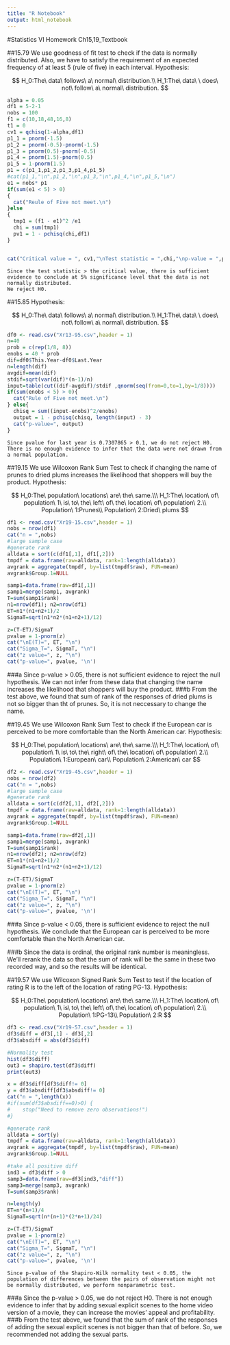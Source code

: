 ```yaml
---
title: "R Notebook"
output: html_notebook
---
```

#Statistics VI Homework Ch15,19_Textbook

##15.79
    We use goodness of fit test to check if the data is normally distributed.
    Also, we have to satisfy the requirement of an expected frequency of at least 5 (rule of five) in each interval.
    Hypothesis:
    
$$
H_0:The\ data\ follows\ a\ normal\ distribution.\\
H_1:The\ data\ \ does\ not\ follow\ a\ normal\ distribution.
$$

```r
alpha = 0.05
df1 = 5-2-1
nobs = 100
f1 = c(10,18,48,16,8)
t1 = 0
cv1 = qchisq(1-alpha,df1)
p1_1 = pnorm(-1.5)
p1_2 = pnorm(-0.5)-pnorm(-1.5)
p1_3 = pnorm(0.5)-pnorm(-0.5)
p1_4 = pnorm(1.5)-pnorm(0.5)
p1_5 = 1-pnorm(1.5)
p1 = c(p1_1,p1_2,p1_3,p1_4,p1_5)
#cat(p1_1,"\n",p1_2,"\n",p1_3,"\n",p1_4,"\n",p1_5,"\n")
e1 = nobs* p1
if(sum(e1 < 5) > 0)
{
  cat("Reule of Five not meet.\n")
}else
{
  tmp1 = (f1 - e1)^2 /e1
  chi = sum(tmp1)
  pv1 = 1 - pchisq(chi,df1)
}


cat("Critical value = ", cv1,"\nTest statistic = ",chi,"\np-value = ",pv1)
```
    Since the test statistic > the critical value, there is sufficient evidence to conclude at 5% significance level that the data is not normally distributed.
    We reject H0.
    
##15.85
    Hypothesis:
    
$$
H_0:The\ data\ follows\ a\ normal\ distribution.\\
H_1:The\ data\ \ does\ not\ follow\ a\ normal\ distribution.
$$

```r
df0 <- read.csv("Xr13-95.csv",header = 1)
n=40
prob = c(rep(1/8, 8))
enobs = 40 * prob
dif=df0$This.Year-df0$Last.Year
n=length(dif)
avgdif=mean(dif)
stdif=sqrt(var(dif)*(n-1)/n)
input=table(cut((dif-avgdif)/stdif ,qnorm(seq(from=0,to=1,by=1/8))))
if(sum(enobs < 5) > 0){
  cat("Rule of Five not meet.\n")
} else{
  chisq = sum((input-enobs)^2/enobs)
  output = 1 - pchisq(chisq, length(input) - 3)
  cat("p-value=", output)
}
```
    Since pvalue for last year is 0.7307865 > 0.1, we do not reject H0. 
    There is no enough evidence to infer that the data were not drawn from a normal population.
##19.15
    We use Wilcoxon Rank Sum Test to check if changing the name of prunes to dried plums increases the likelihood that shoppers will buy the product.
    Hypothesis:
    
$$
H_0:The\ population\ locations\ are\ the\ same.\\\
H_1:The\ location\ of\ population\ 1\ is\ to\ the\ left\ of\ the\ location\ of\ population\ 2.\\
Population\ 1:Prunes\\
Population\ 2:Dried\ plums
$$

```r
df1 <- read.csv("Xr19-15.csv",header = 1)
nobs = nrow(df1)
cat("n = ",nobs)
#large sample case
#generate rank
alldata = sort(c(df1[,1], df1[,2]))
tmpdf = data.frame(raw=alldata, rank=1:length(alldata))
avgrank = aggregate(tmpdf, by=list(tmpdf$raw), FUN=mean)
avgrank$Group.1=NULL

samp1=data.frame(raw=df1[,1])
samp1=merge(samp1, avgrank)
T=sum(samp1$rank)
n1=nrow(df1); n2=nrow(df1)
ET=n1*(n1+n2+1)/2 
SigmaT=sqrt(n1*n2*(n1+n2+1)/12)

z=(T-ET)/SigmaT
pvalue = 1-pnorm(z)
cat("\nE(T)=", ET, "\n")
cat("Sigma_T=", SigmaT, "\n")
cat("z value=", z, "\n")
cat("p-value=", pvalue, '\n')


```
###a
    Since p-value > 0.05, there is not sufficient evidence to reject the null hypothesis.
    We can not infer from these data that changing the name increases the likelihood that shoppers will buy the product.
###b
    From the test above, we found that sum of rank of the responses of dried plums is not so bigger than tht of prunes. So, it is not neccessary to change the name.

##19.45
    We use Wilcoxon Rank Sum Test to check if the European car is perceived to be more comfortable than the North American car.
    Hypothesis:
    
$$
H_0:The\ population\ locations\ are\ the\ same.\\\
H_1:The\ location\ of\ population\ 1\ is\ to\ the\ right\ of\ the\ location\ of\ population\ 2.\\
Population\ 1:European\ car\\
Population\ 2:American\ car
$$

```r
df2 <- read.csv("Xr19-45.csv",header = 1)
nobs = nrow(df2)
cat("n = ",nobs)
#large sample case
#generate rank
alldata = sort(c(df2[,1], df2[,2]))
tmpdf = data.frame(raw=alldata, rank=1:length(alldata))
avgrank = aggregate(tmpdf, by=list(tmpdf$raw), FUN=mean)
avgrank$Group.1=NULL

samp1=data.frame(raw=df2[,1])
samp1=merge(samp1, avgrank)
T=sum(samp1$rank)
n1=nrow(df2); n2=nrow(df2)
ET=n1*(n1+n2+1)/2 
SigmaT=sqrt(n1*n2*(n1+n2+1)/12)

z=(T-ET)/SigmaT
pvalue = 1-pnorm(z)
cat("\nE(T)=", ET, "\n")
cat("Sigma_T=", SigmaT, "\n")
cat("z value=", z, "\n")
cat("p-value=", pvalue, '\n')

```
###a
    Since p-value < 0.05, there is sufficient evidence to reject the null hypothesis.
    We conclude that the European car is perceived to be more comfortable than the North American car.

###b
    Since the data is ordinal, the original rank number is meaningless. We'll rerank the data so that the sum of rank will be the same in these two recorded way, and so the results will be identical.
    
##19.57
    We use Wilcoxon Signed Rank Sum Test to test if the location of rating R is to the left of the location of rating PG-13.
    Hypothesis:
    
$$
H_0:The\ population\ locations\ are\ the\ same.\\\
H_1:The\ location\ of\ population\ 1\ is\ to\ the\ left\ of\ the\ location\ of\ population\ 2.\\
Population\ 1:PG-13\\
Population\ 2:R
$$
```r
df3 <- read.csv("Xr19-57.csv",header = 1)
df3$diff = df3[,1] - df3[,2]
df3$absdiff = abs(df3$diff)

#Normality test
hist(df3$diff)
out3 = shapiro.test(df3$diff)
print(out3)

x = df3$diff[df3$diff!= 0]
y = df3$absdiff[df3$absdiff!= 0]
cat("n = ",length(x))
#if(sum(df3$absdiff==0)>0) {
#    stop("Need to remove zero observations!")
#}

#generate rank
alldata = sort(y)
tmpdf = data.frame(raw=alldata, rank=1:length(alldata))
avgrank = aggregate(tmpdf, by=list(tmpdf$raw), FUN=mean)
avgrank$Group.1=NULL

#take all positive diff
ind3 = df3$diff > 0
samp3=data.frame(raw=df3[ind3,"diff"])
samp3=merge(samp3, avgrank)
T=sum(samp3$rank)

n=length(y)
ET=n*(n+1)/4 
SigmaT=sqrt(n*(n+1)*(2*n+1)/24)

z=(T-ET)/SigmaT
pvalue = 1-pnorm(z)
cat("\nE(T)=", ET, "\n")
cat("Sigma_T=", SigmaT, "\n")
cat("z value=", z, "\n")
cat("p-value=", pvalue, '\n')

```
    Since p-value of the Shapiro-Wilk normality test < 0.05, the population of differences between the pairs of observation might not be normally distributed, we perform nonparametric test.
###a
    Since the p-value > 0.05, we do not reject H0.
    There is not enough evidence to infer that by adding sexual explicit scenes to the home video version of a movie, they can increase the movies' appeal and profitability.
###b
    From the test above, we found that the sum of rank of the responses of adding the sexual explicit scenes is not bigger than that of before. So, we recommended not adding the sexual parts. 